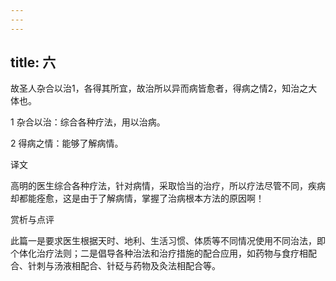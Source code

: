```yaml
---
---
---
```

title: 六
---




故圣人杂合以治1，各得其所宜，故治所以异而病皆愈者，得病之情2，知治之大体也。

1 杂合以治：综合各种疗法，用以治病。

2 得病之情：能够了解病情。

译文

高明的医生综合各种疗法，针对病情，采取恰当的治疗，所以疗法尽管不同，疾病却都能痊愈，这是由于了解病情，掌握了治病根本方法的原因啊！

赏析与点评

此篇一是要求医生根据天时、地利、生活习惯、体质等不同情况使用不同治法，即个体化治疗法则；二是倡导各种治法和治疗措施的配合应用，如药物与食疗相配合、针刺与汤液相配合、针砭与药物及灸法相配合等。